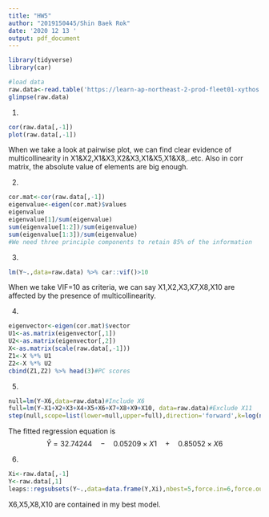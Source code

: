---
title: "HW5"
author: "2019150445/Shin Baek Rok"
date: '2020 12 13 '
output: pdf_document
---

```{r setup, include=FALSE}
library(tidyverse)
library(car)
```

```{r}
#load data
raw.data<-read.table('https://learn-ap-northeast-2-prod-fleet01-xythos.content.blackboardcdn.com/5d3914f35b4ad/16895628?X-Blackboard-Expiration=1608055200000&X-Blackboard-Signature=h4XLZcrXDzsa7jITBbZ8CCM5ZedTjMCWpH%2B5Gs4gSYA%3D&X-Blackboard-Client-Id=329889&response-cache-control=private%2C%20max-age%3D21600&response-content-disposition=inline%3B%20filename%2A%3DUTF-8%27%27Gasoline.txt&response-content-type=text%2Fplain&X-Amz-Algorithm=AWS4-HMAC-SHA256&X-Amz-Date=20201215T120000Z&X-Amz-SignedHeaders=host&X-Amz-Expires=21600&X-Amz-Credential=AKIAZH6WM4PLRAIZCZRQ%2F20201215%2Fap-northeast-2%2Fs3%2Faws4_request&X-Amz-Signature=f62b9c216235d77c3f7c7384ea27920350374acb1503cf124cb2459d6618e69a',header=T)
glimpse(raw.data)
```
1.
```{r}
cor(raw.data[,-1])
plot(raw.data[,-1])
```
When we take a look at pairwise plot, we can find clear evidence of multicollinearity 
in X1&X2,X1&X3,X2&X3,X1&X5,X1&X8,..etc.
Also in corr matrix, the absolute value of elements are big enough.


2.
```{r}
cor.mat<-cor(raw.data[,-1])
eigenvalue<-eigen(cor.mat)$values
eigenvalue
eigenvalue[1]/sum(eigenvalue)
sum(eigenvalue[1:2])/sum(eigenvalue)
sum(eigenvalue[1:3])/sum(eigenvalue)
#We need three principle components to retain 85% of the information
```


3.
```{r}
lm(Y~.,data=raw.data) %>% car::vif()>10
```
When we take VIF=10 as criteria, we can say X1,X2,X3,X7,X8,X10 are affected by the presence of multicollinearity.


4.
```{r}
eigenvector<-eigen(cor.mat)$vector
U1<-as.matrix(eigenvector[,1])
U2<-as.matrix(eigenvector[,2])
X<-as.matrix(scale(raw.data[,-1]))
Z1<-X %*% U1
Z2<-X %*% U2
cbind(Z1,Z2) %>% head(3)#PC scores
```


5.
```{r}
null=lm(Y~X6,data=raw.data)#Include X6
full=lm(Y~X1+X2+X3+X4+X5+X6+X7+X8+X9+X10, data=raw.data)#Exclude X11
step(null,scope=list(lower=null,upper=full),direction='forward',k=log(nrow(raw.data)))
```
The fitted regression equation is
$$ \hat{Y}=32.74244\quad -\quad 0.05209\times X1\quad +\quad 0.85052\times X6$$

6.
```{r}
Xi<-raw.data[,-1]
Y<-raw.data[,1]
leaps::regsubsets(Y~.,data=data.frame(Y,Xi),nbest=5,force.in=6,force.out=11) %>% plot(scale='adjr2')
```
X6,X5,X8,X10 are contained in my best model.
